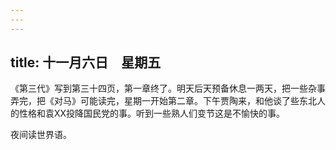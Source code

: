```yaml
---
---
---
```

title: 十一月六日　星期五
---




《第三代》写到第三十四页，第一章终了。明天后天预备休息一两天，把一些杂事弄完，把《对马》可能读完，星期一开始第二章。下午贾陶来，和他谈了些东北人的性格和袁XX投降国民党的事。听到一些熟人们变节这是不愉快的事。

夜间读世界语。
